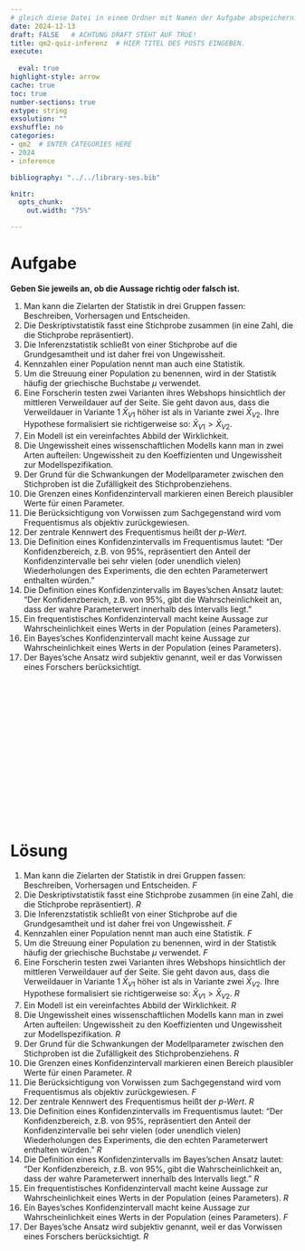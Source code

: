 ```yaml
---
# gleich diese Datei in einem Ordner mit Namen der Aufgabe abspeichern!
date: 2024-12-13
draft: FALSE   # ACHTUNG DRAFT STEHT AUF TRUE!
title: qm2-quiz-inferenz  # HIER TITEL DES POSTS EINGEBEN.
execute: 
  
  eval: true 
highlight-style: arrow 
cache: true
toc: true
number-sections: true
extype: string
exsolution: ""
exshuffle: no
categories:
- qm2  # ENTER CATEGORIES HERE
- 2024
- inference

bibliography: "../../library-ses.bib"

knitr:
  opts_chunk:
    out.width: "75%"

---
```






# Aufgabe 


**Geben Sie jeweils an, ob die Aussage richtig oder falsch ist.**





1. Man kann die Zielarten der Statistik in drei Gruppen fassen: Beschreiben, Vorhersagen und Entscheiden. 
2. Die Deskriptivstatistik fasst eine Stichprobe zusammen (in eine Zahl, die die Stichprobe repräsentiert). 
3. Die Inferenzstatistik schließt von einer Stichprobe auf die Grundgesamtheit und ist daher frei von Ungewissheit. 
4. Kennzahlen einer Population nennt man auch eine Statistik. 
5. Um die Streuung einer Population zu benennen, wird in der Statistik häufig der griechische Buchstabe $\mu$ verwendet. 
6. Eine Forscherin testen zwei Varianten ihres Webshops hinsichtlich der mittleren Verweildauer auf der Seite. Sie geht davon aus, dass die Verweildauer in Variante 1 $\bar{X}_{V1}$ höher ist als in Variante zwei  $\bar{X}_{V2}$. Ihre Hypothese formalisiert sie richtigerweise so: $\bar{X}_{V1} > \bar{X}_{V2}$.
7. Ein Modell ist ein vereinfachtes Abbild der Wirklichkeit. 
8. Die Ungewissheit eines wissenschaftlichen Modells kann man in zwei Arten aufteilen: Ungewissheit zu den Koeffizienten und Ungewissheit zur Modellspezifikation. 
9. Der Grund für die Schwankungen der Modellparameter zwischen den Stichproben ist die Zufälligkeit des Stichprobenziehens. 
10. Die Grenzen eines Konfidenzintervall markieren einen Bereich plausibler Werte für einen Parameter. 
11. Die Berücksichtigung von Vorwissen zum Sachgegenstand wird vom Frequentismus als objektiv zurückgewiesen. 
12. Der zentrale Kennwert des Frequentismus heißt der *p-Wert*. 
13. Die Definition eines Konfidenzintervalls im Frequentismus lautet: "Der Konfidenzbereich, z.B. von 95%, repräsentiert den Anteil der Konfidenzintervalle bei sehr vielen (oder unendlich vielen) Wiederholungen des Experiments, die den echten Parameterwert enthalten würden." 
14. Die Definition eines Konfidenzintervalls im Bayes'schen Ansatz lautet: "Der Konfidenzbereich, z.B. von 95%, gibt die Wahrscheinlichkeit an, dass der wahre Parameterwert innerhalb des Intervalls liegt." 
15. Ein frequentistisches Konfidenzintervall macht keine Aussage zur Wahrscheinlichkeit eines Werts in der Population (eines Parameters). 
16. Ein Bayes'sches Konfidenzintervall macht keine Aussage zur Wahrscheinlichkeit eines Werts in der Population (eines Parameters). 
17. Der Bayes'sche Ansatz wird subjektiv genannt, weil er das Vorwissen eines Forschers berücksichtigt. 

</br>
</br>
</br>

</br>
</br>
</br>

</br>
</br>
</br>

</br>
</br>
</br>











# Lösung 




1. Man kann die Zielarten der Statistik in drei Gruppen fassen: Beschreiben, Vorhersagen und Entscheiden. *F*
2. Die Deskriptivstatistik fasst eine Stichprobe zusammen (in eine Zahl, die die Stichprobe repräsentiert). *R*
3. Die Inferenzstatistik schließt von einer Stichprobe auf die Grundgesamtheit und ist daher frei von Ungewissheit. *F*
4. Kennzahlen einer Population nennt man auch eine Statistik. *F*
5. Um die Streuung einer Population zu benennen, wird in der Statistik häufig der griechische Buchstabe $\mu$ verwendet. *F*
6. Eine Forscherin testen zwei Varianten ihres Webshops hinsichtlich der mittleren Verweildauer auf der Seite. Sie geht davon aus, dass die Verweildauer in Variante 1 $\bar{X}_{V1}$ höher ist als in Variante zwei  $\bar{X}_{V2}$. Ihre Hypothese formalisiert sie richtigerweise so: $\bar{X}_{V1} > \bar{X}_{V2}$. *R*
7. Ein Modell ist ein vereinfachtes Abbild der Wirklichkeit. *R*
8. Die Ungewissheit eines wissenschaftlichen Modells kann man in zwei Arten aufteilen: Ungewissheit zu den Koeffizienten und Ungewissheit zur Modellspezifikation. *R*
9. Der Grund für die Schwankungen der Modellparameter zwischen den Stichproben ist die Zufälligkeit des Stichprobenziehens. *R*
10. Die Grenzen eines Konfidenzintervall markieren einen Bereich plausibler Werte für einen Parameter. *R*
11. Die Berücksichtigung von Vorwissen zum Sachgegenstand wird vom Frequentismus als objektiv zurückgewiesen. *F*
12. Der zentrale Kennwert des Frequentismus heißt der *p-Wert*. *R*
13. Die Definition eines Konfidenzintervalls im Frequentismus lautet: "Der Konfidenzbereich, z.B. von 95%, repräsentiert den Anteil der Konfidenzintervalle bei sehr vielen (oder unendlich vielen) Wiederholungen des Experiments, die den echten Parameterwert enthalten würden." *R*
14. Die Definition eines Konfidenzintervalls im Bayes'schen Ansatz lautet: "Der Konfidenzbereich, z.B. von 95%, gibt die Wahrscheinlichkeit an, dass der wahre Parameterwert innerhalb des Intervalls liegt." *R*
15. Ein frequentistisches Konfidenzintervall macht keine Aussage zur Wahrscheinlichkeit eines Werts in der Population (eines Parameters). *R*
16. Ein Bayes'sches Konfidenzintervall macht keine Aussage zur Wahrscheinlichkeit eines Werts in der Population (eines Parameters). *F*
17. Der Bayes'sche Ansatz wird subjektiv genannt, weil er das Vorwissen eines Forschers berücksichtigt. *R*



